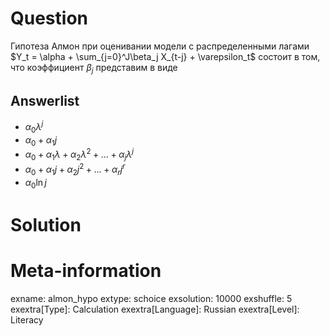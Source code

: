 Question
========

Гипотеза Алмон при оценивании модели с распределенными лагами $Y_t = \alpha + \sum_{j=0}^J\beta_j X_{t-j} + \varepsilon_t$ 
состоит в том, что коэффициент $\beta_j$ представим в виде

Answerlist
----------
* $\alpha_0 \lambda^j$
* $\alpha_0 + \alpha_1 j$
* $\alpha_0 + \alpha_1 \lambda + \alpha_2 \lambda^2 +\ldots + \alpha_j \lambda^j$
* $\alpha_0 + \alpha_1 j + \alpha_2 j^2 + \ldots + \alpha_r j^r$
* $\alpha_0 \ln j$

Solution
========


Meta-information
================
exname: almon_hypo
extype: schoice
exsolution: 10000
exshuffle: 5
exextra[Type]: Calculation
exextra[Language]: Russian
exextra[Level]: Literacy
